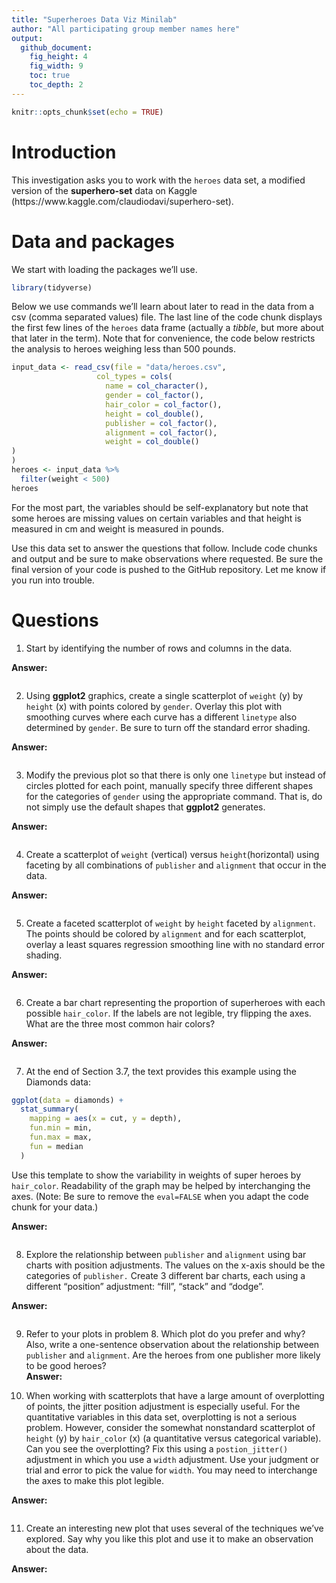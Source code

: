 ```yaml
---
title: "Superheroes Data Viz Minilab"
author: "All participating group member names here"
output: 
  github_document: 
    fig_height: 4
    fig_width: 9
    toc: true
    toc_depth: 2
---
```


```r
knitr::opts_chunk$set(echo = TRUE)
```

# Introduction

This investigation asks you to work with the `heroes` data set, a modified version of the **superhero-set** data on Kaggle (https://www.kaggle.com/claudiodavi/superhero-set). 

# Data and packages

We start with loading the packages we'll use.

```r
library(tidyverse)
```

Below we use commands we'll learn about later to read in the data from a csv (comma separated values) file. The last line of the code chunk displays the first few lines of the `heroes` data frame (actually a *tibble*, but more about that later in the term). Note that for convenience, the code below restricts the analysis to heroes weighing less than 500 pounds. 

```r
input_data <- read_csv(file = "data/heroes.csv", 
                   col_types = cols(
                     name = col_character(),
                     gender = col_factor(),
                     hair_color = col_factor(),
                     height = col_double(),
                     publisher = col_factor(),
                     alignment = col_factor(),
                     weight = col_double()
)
)
heroes <- input_data %>% 
  filter(weight < 500)
heroes
```

For the most part, the variables should be self-explanatory but note that some heroes are missing values on certain variables and that height is measured in cm and weight is measured in pounds.  

Use this data set to answer the questions that follow. Include code chunks and output and be sure to make observations where requested. Be sure the final version of your code is pushed to the GitHub repository. Let me know if you run into trouble. 

# Questions

1. Start by identifying the number of rows and columns in the data.  

**Answer:**  


```r

```

2. Using **ggplot2** graphics, create a single scatterplot of `weight` (y) by `height` (x) with points colored by `gender`. Overlay this plot with smoothing curves where each curve has a different `linetype` also determined by `gender`. Be sure to turn off the standard error shading.  

**Answer:**  

```r

```


3. Modify the previous plot so that there is only one `linetype` but instead of circles plotted for each point, manually specify three different shapes for the categories of `gender` using the appropriate command.  That is, do not simply use the default shapes that **ggplot2** generates.   

**Answer:**  

```r

```


4. Create a scatterplot of `weight` (vertical) versus `height`(horizontal) using faceting by all combinations of `publisher` and `alignment` that occur in the data.  

**Answer:**  

```r

```

5. Create a faceted scatterplot of `weight` by `height` faceted by `alignment`. The points should be colored by `alignment` and for each scatterplot, overlay a least squares regression smoothing line with no standard error shading.  

**Answer:**  

```r

```

6. Create a bar chart representing the proportion of superheroes with each possible `hair_color`. If the labels are not legible, try flipping the axes.  What are the three most common hair colors?  

**Answer:**  

```r

```

7. At the end of Section 3.7, the text provides this example using the Diamonds data:
```r
ggplot(data = diamonds) + 
  stat_summary(
    mapping = aes(x = cut, y = depth),
    fun.min = min,
    fun.max = max,
    fun = median
  )
```

Use this template to show the variability in weights of super heroes by `hair_color`. Readability of the graph may be helped by interchanging the axes. (Note: Be sure to remove the `eval=FALSE` when you adapt the code chunk for your data.)    

**Answer:**  

```r

```


8. Explore the relationship between `publisher` and `alignment` using bar charts with position adjustments. The values on the x-axis should be the categories of `publisher.` Create 3 different bar charts, each using a different "position" adjustment: "fill", "stack" and "dodge".  

**Answer:**  

```r

```

9. Refer to your plots in problem 8. Which plot do you prefer and why? Also, write a one-sentence observation about the relationship between `publisher` and `alignment`. Are the heroes from one publisher more likely to be good heroes?    
**Answer:**  



10. When working with scatterplots that have a large amount of overplotting of points, the jitter position adjustment is especially useful. For the quantitative variables in this data set, overplotting is not a serious problem. However, consider the somewhat nonstandard scatterplot of `height` (y) by `hair_color` (x) (a quantitative versus categorical variable). Can you see the overplotting? Fix this using a `postion_jitter()` adjustment in which you use a `width` adjustment. Use your judgment or trial and error to pick the value for `width`. You may need to interchange the axes to make this plot legible.  

**Answer:**  

```r

```

11. Create an interesting new plot that uses several of the techniques we've explored. Say why you like this plot and use it to make an observation about the data.  


**Answer:**  

```r

```
